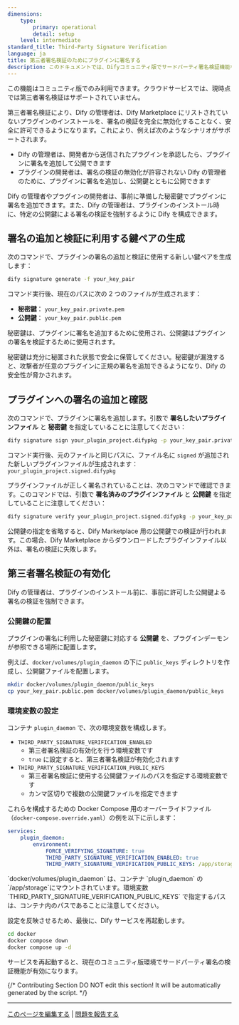 ```yaml
---
dimensions:
    type:
        primary: operational
        detail: setup
    level: intermediate
standard_title: Third-Party Signature Verification
language: ja
title: 第三者署名検証のためにプラグインに署名する
description: このドキュメントでは、Difyコミュニティ版でサードパーティ署名検証機能を有効にして使用する方法について説明します。これには、キーペアの生成、プラグインの署名と検証、および環境設定の手順が含まれており、管理者はDifyマーケットプレイスで提供されていないプラグインを安全にインストールできます。
---
```


<Warning>
    この機能はコミュニティ版でのみ利用できます。クラウドサービスでは、現時点では第三者署名検証はサポートされていません。
</Warning>

第三者署名検証により、Dify の管理者は、Dify Marketplace にリストされていないプラグインのインストールを、署名の検証を完全に無効化することなく、安全に許可できるようになります。これにより、例えば次のようなシナリオがサポートされます。

-   Dify の管理者は、開発者から送信されたプラグインを承認したら、プラグインに署名を追加して公開できます
-   プラグインの開発者は、署名の検証の無効化が許容されない Dify の管理者のために、プラグインに署名を追加し、公開鍵とともに公開できます

Dify の管理者やプラグインの開発者は、事前に準備した秘密鍵でプラグインに署名を追加できます。また、Dify の管理者は、プラグインのインストール時に、特定の公開鍵による署名の検証を強制するように Dify を構成できます。

## 署名の追加と検証に利用する鍵ペアの生成

次のコマンドで、プラグインの署名の追加と検証に使用する新しい鍵ペアを生成します：

```bash
dify signature generate -f your_key_pair
```

コマンド実行後、現在のパスに次の 2 つのファイルが生成されます：

-   **秘密鍵**： `your_key_pair.private.pem`
-   **公開鍵**： `your_key_pair.public.pem`

秘密鍵は、プラグインに署名を追加するために使用され、公開鍵はプラグインの署名を検証するために使用されます。

<Warning>
    秘密鍵は充分に秘匿された状態で安全に保管してください。秘密鍵が漏洩すると、攻撃者が任意のプラグインに正規の署名を追加できるようになり、Dify
    の安全性が脅かされます。
</Warning>

## プラグインへの署名の追加と確認

次のコマンドで、プラグインに署名を追加します。引数で **署名したいプラグインファイル** と **秘密鍵** を指定していることに注意してください：

```bash
dify signature sign your_plugin_project.difypkg -p your_key_pair.private.pem
```

コマンド実行後、元のファイルと同じパスに、ファイル名に `signed` が追加された新しいプラグインファイルが生成されます： `your_plugin_project.signed.difypkg`

プラグインファイルが正しく署名されていることは、次のコマンドで確認できます。このコマンドでは、引数で **署名済みのプラグインファイル** と **公開鍵** を指定していることに注意してください：

```bash
dify signature verify your_plugin_project.signed.difypkg -p your_key_pair.public.pem
```

<Info>
    公開鍵の指定を省略すると、Dify Marketplace
    用の公開鍵での検証が行われます。この場合、Dify Marketplace
    からダウンロードしたプラグインファイル以外は、署名の検証に失敗します。
</Info>

## 第三者署名検証の有効化

Dify の管理者は、プラグインのインストール前に、事前に許可した公開鍵よる署名の検証を強制できます。

### 公開鍵の配置

プラグインの署名に利用した秘密鍵に対応する **公開鍵** を、プラグインデーモンが参照できる場所に配置します。

例えば、`docker/volumes/plugin_daemon` の下に `public_keys` ディレクトリを作成し、公開鍵ファイルを配置します。

```bash
mkdir docker/volumes/plugin_daemon/public_keys
cp your_key_pair.public.pem docker/volumes/plugin_daemon/public_keys
```

### 環境変数の設定

コンテナ `plugin_daemon` で、次の環境変数を構成します。

-   `THIRD_PARTY_SIGNATURE_VERIFICATION_ENABLED`
    -   第三者署名検証の有効化を行う環境変数です
    -   `true` に設定すると、第三者署名検証が有効化されます
-   `THIRD_PARTY_SIGNATURE_VERIFICATION_PUBLIC_KEYS`
    -   第三者署名検証に使用する公開鍵ファイルのパスを指定する環境変数です
    -   カンマ区切りで複数の公開鍵ファイルを指定できます

これらを構成するための Docker Compose 用のオーバーライドファイル（`docker-compose.override.yaml`）の例を以下に示します：

```yaml
services:
    plugin_daemon:
        environment:
            FORCE_VERIFYING_SIGNATURE: true
            THIRD_PARTY_SIGNATURE_VERIFICATION_ENABLED: true
            THIRD_PARTY_SIGNATURE_VERIFICATION_PUBLIC_KEYS: /app/storage/public_keys/your_key_pair.public.pem
```

<Info>
    `docker/volumes/plugin_daemon` は、コンテナ `plugin_daemon` の
    `/app/storage`にマウントされています。環境変数
    `THIRD_PARTY_SIGNATURE_VERIFICATION_PUBLIC_KEYS`
    で指定するパスは、コンテナ内のパスであることに注意してください。
</Info>

設定を反映させるため、最後に、Dify サービスを再起動します。

```bash
cd docker
docker compose down
docker compose up -d
```

サービスを再起動すると、現在のコミュニティ版環境でサードパーティ署名の検証機能が有効になります。

{/*
Contributing Section
DO NOT edit this section!
It will be automatically generated by the script.
*/}

---

[このページを編集する](https://github.com/langgenius/dify-docs/edit/main/plugin-dev-ja/0312-third-party-signature-verification.mdx) | [問題を報告する](https://github.com/langgenius/dify-docs/issues/new?template=docs.yml)


